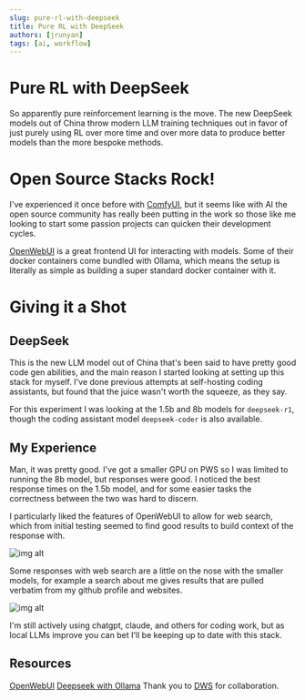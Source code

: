---
slug: pure-rl-with-deepseek
title: Pure RL with DeepSeek
authors: [jrunyan]
tags: [ai, workflow]
---

# Pure RL with DeepSeek
So apparently pure reinforcement learning is the move. The new DeepSeek models out of China throw modern LLM training 
techniques out in favor of just purely using RL over more time and over more data to produce better models than the more bespoke methods.

# Open Source Stacks Rock!
I've experienced it once before with [ComfyUI](https://jake.runyan.dev/blog/sdxl-pipeline), but it seems like with AI the open source 
community has really been putting in the work so those like me looking to start some passion projects can quicken their development cycles.

[OpenWebUI](https://github.com/ml-explore/OpenWebUI) is a great frontend UI for interacting with models. Some of their docker containers
come bundled with Ollama, which means the setup is literally as simple as building a super standard docker container with it. 

# Giving it a Shot

## DeepSeek
This is the new LLM model out of China that's been said to have pretty good code gen abilities, and the main reason I started looking 
at setting up this stack for myself. I've done previous attempts at self-hosting coding assistants, but found that the juice wasn't
worth the squeeze, as they say. 

For this experiment I was looking at the 1.5b and 8b models for `deepseek-r1`, though the coding assistant model `deepseek-coder` is also available.

## My Experience 
Man, it was pretty good. I've got a smaller GPU on PWS so I was limited to running the 8b model, but responses were good. I noticed
the best response times on the 1.5b model, and for some easier tasks the correctness between the two was hard to discern.

I particularly liked the features of OpenWebUI to allow for web search, which from initial testing seemed to find good results to build
context of the response with.

![img alt](./web-search.png)

Some responses with web search are a little on the nose with the smaller models, for example a search about me gives results that are pulled 
verbatim from my github profile and websites.

![img alt](./jake.png)

I'm still actively using chatgpt, claude, and others for coding work, but as local LLMs improve you can bet I'll be keeping up to date with this stack. 

## Resources
[OpenWebUI](https://github.com/ml-explore/OpenWebUI)
[Deepseek with Ollama](https://ollama.ai/library/deepseek-coder)
Thank you to [DWS](https://dws.rip) for collaboration.
